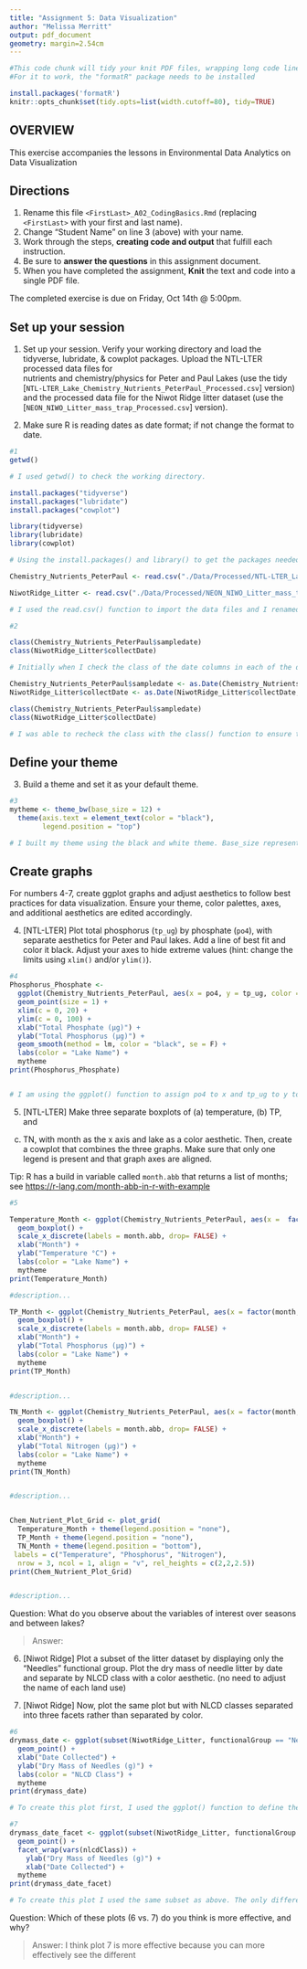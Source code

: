 ```yaml
---
title: "Assignment 5: Data Visualization"
author: "Melissa Merritt"
output: pdf_document
geometry: margin=2.54cm
---
```


```r
#This code chunk will tidy your knit PDF files, wrapping long code lines
#For it to work, the "formatR" package needs to be installed

install.packages('formatR')
knitr::opts_chunk$set(tidy.opts=list(width.cutoff=80), tidy=TRUE)
```

## OVERVIEW

This exercise accompanies the lessons in Environmental Data Analytics on Data Visualization 

## Directions
1. Rename this file `<FirstLast>_A02_CodingBasics.Rmd` (replacing `<FirstLast>` with your first and last name).
2. Change "Student Name" on line 3 (above) with your name.
3. Work through the steps, **creating code and output** that fulfill each instruction.
4. Be sure to **answer the questions** in this assignment document.
5. When you have completed the assignment, **Knit** the text and code into a single PDF file.

The completed exercise is due on Friday, Oct 14th @ 5:00pm.



## Set up your session 
1. Set up your session. Verify your working directory and load the tidyverse, 
lubridate, & cowplot packages. Upload the NTL-LTER processed data files for  
nutrients and chemistry/physics for Peter and Paul Lakes (use the tidy 
[`NTL-LTER_Lake_Chemistry_Nutrients_PeterPaul_Processed.csv`] version) and 
the processed data file for the Niwot Ridge litter dataset (use the
[`NEON_NIWO_Litter_mass_trap_Processed.csv`] version). 

2. Make sure R is reading dates as date format; if not change the format to date.

```r
#1 
getwd()

# I used getwd() to check the working directory. 

install.packages("tidyverse")
install.packages("lubridate")
install.packages("cowplot")

library(tidyverse)
library(lubridate)
library(cowplot)

# Using the install.packages() and library() to get the packages needed to run the specific functions.

Chemistry_Nutrients_PeterPaul <- read.csv("./Data/Processed/NTL-LTER_Lake_Chemistry_Nutrients_PeterPaul_Processed.csv", stringsAsFactors = TRUE)

NiwotRidge_Litter <- read.csv("./Data/Processed/NEON_NIWO_Litter_mass_trap_Processed.csv", stringsAsFactors = TRUE)

# I used the read.csv() function to import the data files and I renamed them to something shorter and easier to work with. 

#2 

class(Chemistry_Nutrients_PeterPaul$sampledate)
class(NiwotRidge_Litter$collectDate)

# Initially when I check the class of the date columns in each of the data frames they were factors, so I used the as.Date() function below to change the class to date. 

Chemistry_Nutrients_PeterPaul$sampledate <- as.Date(Chemistry_Nutrients_PeterPaul$sampledate, format = "%Y-%m-%d")
NiwotRidge_Litter$collectDate <- as.Date(NiwotRidge_Litter$collectDate, format = "%Y-%m-%d")

class(Chemistry_Nutrients_PeterPaul$sampledate)
class(NiwotRidge_Litter$collectDate)

# I was able to recheck the class with the class() function to ensure that the date columns were now being read as date formats. 

```
## Define your theme
3. Build a theme and set it as your default theme.

```r
#3
mytheme <- theme_bw(base_size = 12) +
  theme(axis.text = element_text(color = "black"), 
        legend.position = "top") 

# I built my theme using the black and white theme. Base_size represents the base font, so I set that at 12. The theme() function allows me to change the color scheme of the axis text, and keep the legend on top of the plots. 
```

## Create graphs
For numbers 4-7, create ggplot graphs and adjust aesthetics to follow best 
practices for data visualization. Ensure your theme, color palettes, axes, 
and additional aesthetics are edited accordingly.

4. [NTL-LTER] Plot total phosphorus (`tp_ug`) by phosphate (`po4`), with 
separate aesthetics for Peter and Paul lakes. Add a line of best fit and 
color it black. Adjust your axes to hide extreme values (hint: change the 
limits using `xlim()` and/or `ylim()`).

```r
#4
Phosphorus_Phosphate <- 
  ggplot(Chemistry_Nutrients_PeterPaul, aes(x = po4, y = tp_ug, color = lakename)) +
  geom_point(size = 1) +
  xlim(c = 0, 20) +
  ylim(c = 0, 100) +
  xlab("Total Phosphate (µg)") +
  ylab("Total Phosphorus (µg)") + 
  geom_smooth(method = lm, color = "black", se = F) +
  labs(color = "Lake Name") +
  mytheme 
print(Phosphorus_Phosphate)


# I am using the ggplot() function to assign po4 to x and tp_ug to y to create a plot of phosphorus (tp_ug) BY phosphate (po4). To make the colors by lake, I set color = lakename. I am doing a scatter plot because it is the best representation of the data, especially since we are adding a regression line. Since there was an obvious extreme value, I set the x limit to 20, so the x axis only goes to the value of 20. I chose to go to 20 because I think it better represents the entireity of the data, and provides a regression line that better represents the trend. I chose for the y axis to go to 100 to get rid of extreme values. The xlab() and ylab() functions allow me to label the axes. geom_smooth() creates the regression line (with the method = lm). I use "se=F" to get rid of the gray confidence interval. Lastly, I add my theme to the plot, and print it, so I can look at the outcome.  


```


5. [NTL-LTER] Make three separate boxplots of (a) temperature, (b) TP, and 
(c) TN, with month as the x axis and lake as a color aesthetic. Then, create 
a cowplot that combines the three graphs. Make sure that only one legend is 
present and that graph axes are aligned. 

Tip: R has a build in variable called `month.abb` that returns a list of months;
see <https://r-lang.com/month-abb-in-r-with-example>

```r
#5

Temperature_Month <- ggplot(Chemistry_Nutrients_PeterPaul, aes(x =  factor(month, levels = c(1:12)), y = temperature_C, color = lakename)) +
  geom_boxplot() + 
  scale_x_discrete(labels = month.abb, drop= FALSE) +
  xlab("Month") + 
  ylab("Temperature °C") + 
  labs(color = "Lake Name") +
  mytheme
print(Temperature_Month)

#description...

TP_Month <- ggplot(Chemistry_Nutrients_PeterPaul, aes(x = factor(month, levels = c(1:12)), y = tp_ug, color = lakename)) +
  geom_boxplot() + 
  scale_x_discrete(labels = month.abb, drop= FALSE) +
  xlab("Month") + 
  ylab("Total Phosphorus (µg)") + 
  labs(color = "Lake Name") +
  mytheme
print(TP_Month)


#description...

TN_Month <- ggplot(Chemistry_Nutrients_PeterPaul, aes(x = factor(month, levels = c(1:12)), y = tn_ug, color = lakename)) +
  geom_boxplot() + 
  scale_x_discrete(labels = month.abb, drop= FALSE) +
  xlab("Month") + 
  ylab("Total Nitrogen (µg)") + 
  labs(color = "Lake Name") +
  mytheme
print(TN_Month)


#description...


Chem_Nutrient_Plot_Grid <- plot_grid(
  Temperature_Month + theme(legend.position = "none"),
  TP_Month + theme(legend.position = "none"),
  TN_Month + theme(legend.position = "bottom"),
 labels = c("Temperature", "Phosphorus", "Nitrogen"),
  nrow = 3, ncol = 1, align = "v", rel_heights = c(2,2,2.5))
print(Chem_Nutrient_Plot_Grid)


#description...

```

Question: What do you observe about the variables of interest over seasons 
and between lakes? 

> Answer: 

6. [Niwot Ridge] Plot a subset of the litter dataset by displaying only the 
"Needles" functional group. Plot the dry mass of needle litter by date and 
separate by NLCD class with a color aesthetic. (no need to adjust the name 
of each land use)

7. [Niwot Ridge] Now, plot the same plot but with NLCD classes separated into 
three facets rather than separated by color. 

```r
#6 
drymass_date <- ggplot(subset(NiwotRidge_Litter, functionalGroup == "Needles"), aes(x = collectDate, y = dryMass, color = nlcdClass)) +
  geom_point() +
  xlab("Date Collected") + 
  ylab("Dry Mass of Needles (g)") +
  labs(color = "NLCD Class") +
  mytheme
print(drymass_date)

# To create this plot first, I used the ggplot() function to define the data I was plotting. I use the subset() function to ensure that I am only plotting points that are in the functional group of needles. After I get the subset, I am able to define the x and y axis as the date and the dry mass respectively. Using the color = nlcdClass allows me to assign a color to the points representing each of the nlcd classes. The geom_point() allows me to graph the scatter plot. The xlab() and ylab() allow me to name the axes respectively. The labs() function is similar, but this allows me to name the legend. 

#7
drymass_date_facet <- ggplot(subset(NiwotRidge_Litter, functionalGroup == "Needles"), aes(x = collectDate, y = dryMass)) +
  geom_point() +
  facet_wrap(vars(nlcdClass)) +
    ylab("Dry Mass of Needles (g)") + 
    xlab("Date Collected") +
  mytheme
print(drymass_date_facet)

# To create this plot I used the same subset as above. The only difference to this plot is the facet_wrap() function which allows me to separate the plots by the different nlcd classes. 


```
Question: Which of these plots (6 vs. 7) do you think is more effective, and why? 

> Answer: I think plot 7 is more effective because you can more effectively see the different 